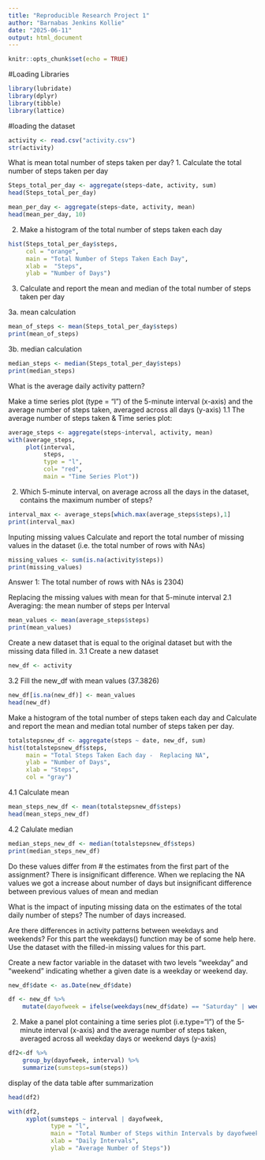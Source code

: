 ```yaml
---
title: "Reproducible Research Project 1"
author: "Barnabas Jenkins Kollie"
date: "2025-06-11"
output: html_document
---
```


```r
knitr::opts_chunk$set(echo = TRUE)
```
                
#Loading Libraries

```r
library(lubridate)
library(dplyr)
library(tibble)
library(lattice)
```

#loading the dataset
```r
activity <- read.csv("activity.csv")
str(activity)
```

What is mean total number of steps taken per day?
1. Calculate the total number of steps taken per day
```r
Steps_total_per_day <- aggregate(steps~date, activity, sum)
head(Steps_total_per_day)
```

```r
mean_per_day <- aggregate(steps~date, activity, mean)
head(mean_per_day, 10)
```

2. Make a histogram of the total number of steps taken each day

```r
hist(Steps_total_per_day$steps,
     col = "orange",
     main = "Total Number of Steps Taken Each Day", 
     xlab =  "Steps",
     ylab = "Number of Days")  

```

3. Calculate and report the mean and median of the total number of steps taken per day

3a. mean calculation

```r
mean_of_steps <- mean(Steps_total_per_day$steps)
print(mean_of_steps)
```

3b. median calculation
```r
median_steps <- median(Steps_total_per_day$steps)
print(median_steps)
```

What is the average daily activity pattern?

Make a time series plot (type = “l”) of the 5-minute interval (x-axis) and the average number of steps taken, averaged across all days (y-axis)
1.1 The average number of steps taken & Time series plot:
```r
average_steps <- aggregate(steps~interval, activity, mean)
with(average_steps,
     plot(interval,
          steps,
          type = "l",
          col= "red",
          main = "Time Series Plot"))
```

2. Which 5-minute interval, on average across all the days in the dataset, contains the maximum number of steps?

```r
interval_max <- average_steps[which.max(average_steps$steps),1]
print(interval_max)

```


Inputing missing values
Calculate and report the total number of missing values in the dataset (i.e. the total number of rows with NAs)

```r
missing_values <- sum(is.na(activity$steps))
print(missing_values)
```

Answer 1: The total number of rows with NAs is 2304)

Replacing the missing values with mean for that 5-minute interval
2.1 Averaging: the mean number of steps per Interval

```r
mean_values <- mean(average_steps$steps)
print(mean_values)
```

Create a new dataset that is equal to the original dataset but with the missing data filled in.
3.1 Create a new dataset


```r
new_df <- activity

```

3.2 Fill the new_df with mean values (37.3826)


```r

new_df[is.na(new_df)] <- mean_values
head(new_df)

```

Make a histogram of the total number of steps taken each day and Calculate
and report the mean and median total number of steps taken per day.

```r
totalstepsnew_df <- aggregate(steps ~ date, new_df, sum)
hist(totalstepsnew_df$steps,
     main = "Total Steps Taken Each day -  Replacing NA",
     ylab = "Number of Days",
     xlab = "Steps",
     col = "gray")

```


4.1 Calculate mean

```r
mean_steps_new_df <- mean(totalstepsnew_df$steps)
head(mean_steps_new_df)

```

4.2 Calulate median

```r
median_steps_new_df <- median(totalstepsnew_df$steps)
print(median_steps_new_df)


```



Do these values differ from # the estimates from the first part of the assignment? There is insignificant difference. When we replacing the NA values we got a increase about number of days but insignificant difference between previous values of mean and median

What is the impact of inputing missing data on the estimates of the total daily number of steps? The number of days increased.

Are there differences in activity patterns between weekdays and weekends? For this part the weekdays() function may be of some help here. Use the dataset with the filled-in missing values for this part.

Create a new factor variable in the dataset with two levels “weekday” and “weekend” indicating whether a given date is a weekday or weekend day.


```r
new_df$date <- as.Date(new_df$date)

df <- new_df %>%
    mutate(dayofweek = ifelse(weekdays(new_df$date) == "Saturday" | weekdays(new_df$date) == "Sunday","weekend","weekday"))


```


2. Make a panel plot containing a time series plot (i.e.type=“l”) of the 5-minute interval (x-axis) and the average number of steps taken, averaged across all weekday days or weekend days (y-axis)

```r
df2<-df %>%
    group_by(dayofweek, interval) %>%
    summarize(sumsteps=sum(steps))
```

display of the data table after summarization
```r
head(df2)
```


```r
with(df2,
     xyplot(sumsteps ~ interval | dayofweek, 
            type = "l",      
            main = "Total Number of Steps within Intervals by dayofweek",
            xlab = "Daily Intervals",
            ylab = "Average Number of Steps"))
```
